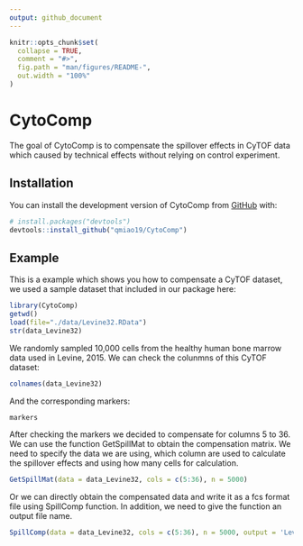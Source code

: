 ```yaml
---
output: github_document
---
```


<!-- README.md is generated from README.Rmd. Please edit that file -->

```r
knitr::opts_chunk$set(
  collapse = TRUE,
  comment = "#>",
  fig.path = "man/figures/README-",
  out.width = "100%"
)
```

# CytoComp

<!-- badges: start -->
<!-- badges: end -->

The goal of CytoComp is to compensate the spillover effects in CyTOF data which caused by technical effects without relying on control experiment.

## Installation

You can install the development version of CytoComp from [GitHub](https://github.com/) with:

``` r
# install.packages("devtools")
devtools::install_github("qmiao19/CytoComp")
```
## Example

This is a example which shows you how to compensate a CyTOF dataset, we used a sample dataset that included in our package here:

```r
library(CytoComp)
getwd()
load(file="./data/Levine32.RData")
str(data_Levine32)
```

We randomly sampled 10,000 cells from the healthy human bone marrow data used in Levine, 2015. 
We can check the colunmns of this CyTOF dataset:

```r
colnames(data_Levine32)
```

And the corresponding markers:

```r
markers
```

After checking the markers we decided to compensate for columns 5 to 36.
We can use the function GetSpillMat to obtain the compensation matrix. We need to specify the data we are using, which column are used to calculate the spillover effects and using how many cells for calculation.

```r
GetSpillMat(data = data_Levine32, cols = c(5:36), n = 5000)
```

Or we can directly obtain the compensated data and write it as a fcs format file using SpillComp function. In addition, we need to give the function an output file name.

```r
SpillComp(data = data_Levine32, cols = c(5:36), n = 5000, output = 'Levine32_compensation.fcs')
``` 
